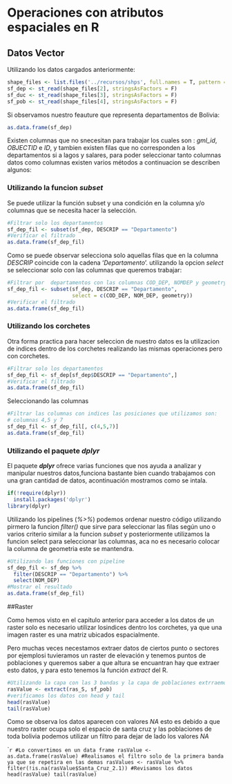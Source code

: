 # Operaciones con atributos espaciales en R

## Datos Vector

Utilizando los datos cargados anteriormente:

```r
shape_files <- list.files('../recursos/shps', full.names = T, pattern = '.shp$')
sf_dep <- st_read(shape_files[2], stringsAsFactors = F)
sf_duc <- st_read(shape_files[3], stringsAsFactors = F)
sf_pob <- st_read(shape_files[4], stringsAsFactors = F)
```

Si observamos nuestro feauture que representa departamentos de Bolivia:

```r
as.data.frame(sf_dep)
```

Existen columnas que no snecesitan para trabajar los cuales son : *gml_id*, *OBJECTID* e *ID*, y tambien existen filas que no corresponden a los departamentos si a lagos y salares, para poder seleccionar tanto columnas datos como columnas existen varios métodos a continuacion se describen algunos:

### Utilizando la funcion *subset*

Se puede utilizar la función subset y una condición en la columna y/o columnas que se necesita hacer la selección.

```r
#Filtrar solo los departamentos
sf_dep_fil <- subset(sf_dep, DESCRIP == "Departamento")
#Verificar el filtrado
as.data.frame(sf_dep_fil)
```

Como se puede observar selecciona solo aquellas filas que en la columna *DESCRIP* coincide con la cadena '*Departamento*'. utilizando la opcion *select* se seleccionar solo con las columnas que queremos trabajar:

```r
#Filtrar por  departamentos con las columnas COD_DEP, NOMDEP y geometry
sf_dep_fil <- subset(sf_dep, DESCRIP == "Departamento",
                     select = c(COD_DEP, NOM_DEP, geometry))
#Verificar el filtrado
as.data.frame(sf_dep_fil)
```

### Utilizando los corchetes

Otra forma practica para hacer seleccion de nuestro datos es la utilizacion de indices dentro de los corchetes realizando las mismas operaciones pero con corchetes.

```r
#Filtrar solo los departamentos
sf_dep_fil <- sf_dep[sf_dep$DESCRIP == "Departamento",]
#Verificar el filtrado
as.data.frame(sf_dep_fil)
```

Seleccionando las columnas

```r
#Filtrar las columnas con indices las posiciones que utilizamos son: 
# columnas 4,5 y 7
sf_dep_fil <- sf_dep_fil[, c(4,5,7)]
as.data.frame(sf_dep_fil)
```

### Utilizando el paquete *dplyr*

El paquete ***dplyr*** ofrece varias funciones que nos ayuda a analizar y manipular nuestros datos,funciona bastante bien cuando trabajamos con una gran cantidad de datos, acontinuación mostramos como se intala.

```r
if(!require(dplyr))
  install.packages('dplyr')
library(dplyr)
```

Utilizando los pipelines (*%>%*) podemos ordenar nuestro código utilizando pirmero la funcion *filter()* que sirve para seleccionar las filas según uno o varios criterio similar a la funcion *subset* y posteriormente utilizamos la funcion select para seleccionar las columnas, aca no es necesario colocar la columna de geometria este se mantendra.

```r
#Utilizando las funciones con pipeline
sf_dep_fil <- sf_dep %>% 
  filter(DESCRIP == "Departamento") %>% 
  select(NOM_DEP)
#Mostrar el resultado
as.data.frame(sf_dep_fil)
```

##Raster

Como hemos visto en el capitulo anterior para acceder a los datos de un raster solo es necesario utilizar losindices dentro los corchetes, ya que una imagen raster es una matriz ubicados espacialmente.

Pero muchas veces necestamos extraer datos de ciertos punto o sectores por ejemplosi tuvieramos un raster de elevación y tenemos puntos de poblaciones y queremos saber a que altura se encuantran hay que extraer esto datos, y para esto tenemos la función *extract* del R.

```r
#Utilizando la capa con las 3 bandas y la capa de poblaciones extrraemos 
rasValue <- extract(ras_S, sf_pob)
#verificamos los datos con head y tail
head(rasValue)
tail(rasValue)
```

Como se observa los datos aparecen con valores *NA* esto es debido a que nuestro raster ocupa solo el espacio de santa cruz y las poblaciones de toda bolivia podemos utilizar un filtro para dejar de lado los valores *NA*

````r
#Lo convertimos en un data frame
rasValue <- as.data.frame(rasValue)
#Realisamos el filtro solo de la primera banda ya que se repetira en las demas
rasValues <- rasValue %>% filter(!is.na(rasValue$Santa_Cruz_2.1))
#Revisamos los datos
head(rasValue)
tail(rasValue)
```